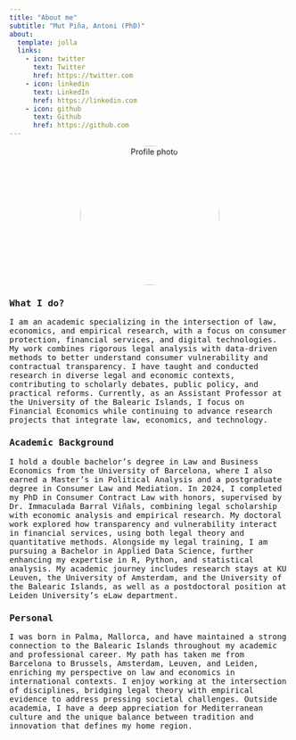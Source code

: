 ```yaml
---
title: "About me"
subtitle: "Mut Piña, Antoni (PhD)"
about:
  template: jolla
  links:
    - icon: twitter
      text: Twitter
      href: https://twitter.com
    - icon: linkedin
      text: LinkedIn
      href: https://linkedin.com
    - icon: github
      text: Github
      href: https://github.com
---
```


```{=html}
<div style="text-align: center;">
    <img src="profile.jpeg" 
         alt="Profile photo" 
         style="width:250px; height:250px; border-radius:50%; object-fit:cover;">
</div>
```

<div style="text-align: left;">

:::{style="font-family: monospace"}

### What I do?

I am an academic specializing in the intersection of law, economics, and empirical research, with a focus on consumer protection, financial services, and digital technologies. My work combines rigorous legal analysis with data-driven methods to better understand consumer vulnerability and contractual transparency. I have taught and conducted research in diverse legal and economic contexts, contributing to scholarly debates, public policy, and practical reforms. Currently, as an Assistant Professor at the University of the Balearic Islands, I focus on Financial Economics while continuing to advance research projects that integrate law, economics, and technology.

### Academic Background

I hold a double bachelor’s degree in Law and Business Economics from the University of Barcelona, where I also earned a Master’s in Political Analysis and a postgraduate degree in Consumer Law and Mediation. In 2024, I completed my PhD in Consumer Contract Law with honors, supervised by Dr. Immaculada Barral Viñals, combining legal scholarship with economic analysis and empirical research. My doctoral work explored how transparency and vulnerability interact in financial services, using both legal theory and quantitative methods. Alongside my legal training, I am pursuing a Bachelor in Applied Data Science, further enhancing my expertise in R, Python, and statistical analysis. My academic journey includes research stays at KU Leuven, the University of Amsterdam, and the University of the Balearic Islands, as well as a postdoctoral position at Leiden University’s eLaw department.

### Personal

I was born in Palma, Mallorca, and have maintained a strong connection to the Balearic Islands throughout my academic and professional career. My path has taken me from Barcelona to Brussels, Amsterdam, Leuven, and Leiden, enriching my perspective on law and economics in international contexts. I enjoy working at the intersection of disciplines, bridging legal theory with empirical evidence to address pressing societal challenges. Outside academia, I have a deep appreciation for Mediterranean culture and the unique balance between tradition and innovation that defines my home region.

</div>

:::

